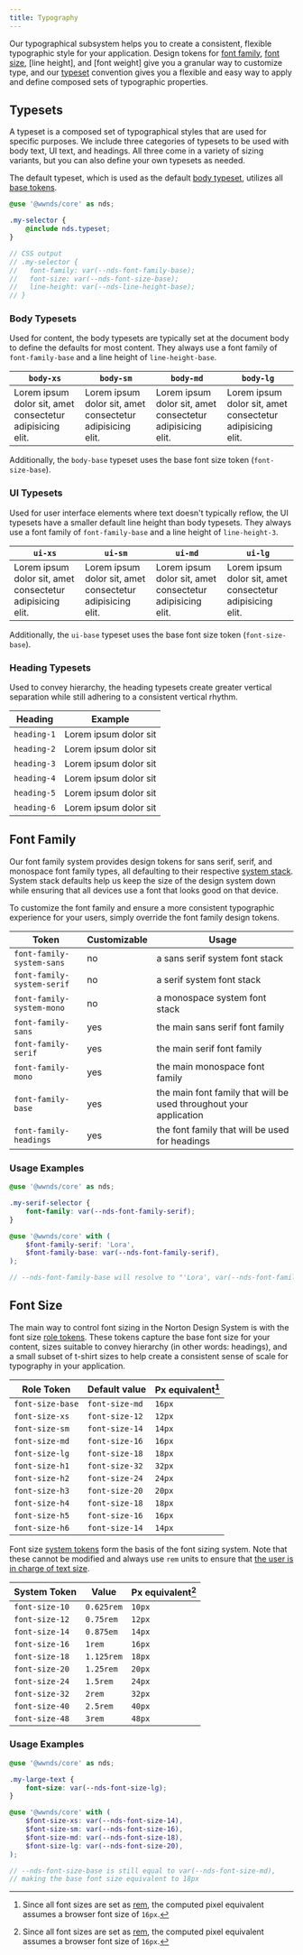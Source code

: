 ```yaml
---
title: Typography
---
```


Our typographical subsystem helps you to create a consistent, flexible typographic style for your application.
Design tokens for [font family](#font-family), [font size](#font-size), [line height], and [font weight] give you a granular way to customize type,
and our [typeset](#typesets) convention gives you a flexible and easy way to apply and define composed sets of typographic properties.

## Typesets

A typeset is a composed set of typographical styles that are used for specific purposes.
We include three categories of typesets to be used with body text, UI text, and headings.
All three come in a variety of sizing variants, but you can also define your own typesets as needed.

The default typeset, which is used as the default [body typeset](#body-typesets), utilizes all [base tokens](design-tokens#base-tokens).

```scss title="The default typeset"
@use '@wwnds/core' as nds;

.my-selector {
	@include nds.typeset;
}

// CSS output
// .my-selector {
//   font-family: var(--nds-font-family-base);
//   font-size: var(--nds-font-size-base);
//   line-height: var(--nds-line-height-base);
// }
```

### Body Typesets

Used for content, the body typesets are typically set at the document body to define the defaults for most content.
They always use a font family of `font-family-base` and a line height of `line-height-base`.

| `body-xs`                                                                            | `body-sm`                                                                            | `body-md`                                                                            | `body-lg`                                                                            |
| ------------------------------------------------------------------------------------ | ------------------------------------------------------------------------------------ | ------------------------------------------------------------------------------------ | ------------------------------------------------------------------------------------ |
| <div class="body-xs">Lorem ipsum dolor sit, amet consectetur adipisicing elit.</div> | <div class="body-sm">Lorem ipsum dolor sit, amet consectetur adipisicing elit.</div> | <div class="body-md">Lorem ipsum dolor sit, amet consectetur adipisicing elit.</div> | <div class="body-lg">Lorem ipsum dolor sit, amet consectetur adipisicing elit.</div> |

Additionally, the `body-base` typeset uses the base font size token (`font-size-base`).

### UI Typesets

Used for user interface elements where text doesn't typically reflow, the UI typesets have a smaller default line height than body typesets.
They always use a font family of `font-family-base` and a line height of `line-height-3`.

| `ui-xs`                                                                            | `ui-sm`                                                                            | `ui-md`                                                                            | `ui-lg`                                                                            |
| ---------------------------------------------------------------------------------- | ---------------------------------------------------------------------------------- | ---------------------------------------------------------------------------------- | ---------------------------------------------------------------------------------- |
| <div class="ui-xs">Lorem ipsum dolor sit, amet consectetur adipisicing elit.</div> | <div class="ui-sm">Lorem ipsum dolor sit, amet consectetur adipisicing elit.</div> | <div class="ui-md">Lorem ipsum dolor sit, amet consectetur adipisicing elit.</div> | <div class="ui-lg">Lorem ipsum dolor sit, amet consectetur adipisicing elit.</div> |

Additionally, the `ui-base` typeset uses the base font size token (`font-size-base`).

### Heading Typesets

Used to convey hierarchy, the heading typesets create greater vertical separation while still adhering to a consistent vertical rhythm.

| Heading     | Example                                     |
| ----------- | ------------------------------------------- |
| `heading-1` | <div class="h1">Lorem ipsum dolor sit</div> |
| `heading-2` | <div class="h2">Lorem ipsum dolor sit</div> |
| `heading-3` | <div class="h3">Lorem ipsum dolor sit</div> |
| `heading-4` | <div class="h4">Lorem ipsum dolor sit</div> |
| `heading-5` | <div class="h5">Lorem ipsum dolor sit</div> |
| `heading-6` | <div class="h6">Lorem ipsum dolor sit</div> |

## Font Family

Our font family system provides design tokens for sans serif, serif, and monospace
font family types, all defaulting to their respective [system stack](https://systemfontstack.com/).
System stack defaults help us keep the size of the design system down while ensuring
that all devices use a font that looks good on that device.

To customize the font family and ensure a more consistent typographic experience
for your users, simply override the font family design tokens.

| Token                                                         | Customizable | Usage                                                              |
| ------------------------------------------------------------- | ------------ | ------------------------------------------------------------------ |
| <code class="ff-system-sans">font-family-system-sans</code>   | no           | a sans serif system font stack                                     |
| <code class="ff-system-serif">font-family-system-serif</code> | no           | a serif system font stack                                          |
| <code class="ff-system-mono">font-family-system-mono</code>   | no           | a monospace system font stack                                      |
| <code class="ff-sans">font-family-sans</code>                 | yes          | the main sans serif font family                                    |
| <code class="ff-serif">font-family-serif</code>               | yes          | the main serif font family                                         |
| <code class="ff-mono">font-family-mono</code>                 | yes          | the main monospace font family                                     |
| <code class="ff-base">font-family-base</code>                 | yes          | the main font family that will be used throughout your application |
| <code class="ff-headings">font-family-headings</code>         | yes          | the font family that will be used for headings                     |

### Usage Examples

```scss title="Use a font family token"
@use '@wwnds/core' as nds;

.my-serif-selector {
	font-family: var(--nds-font-family-serif);
}
```

```scss title="Set custom serif font as base"
@use '@wwnds/core' with (
	$font-family-serif: 'Lora',
	$font-family-base: var(--nds-font-family-serif),
);

// --nds-font-family-base will resolve to "'Lora', var(--nds-font-family-system-serif)"
```

## Font Size

The main way to control font sizing in the Norton Design System is with the font
size [role tokens](design-tokens#role-tokens). These tokens capture the base font
size for your content, sizes suitable to convey hierarchy (in other words: headings),
and a small subset of t-shirt sizes to help create a consistent sense of scale
for typography in your application.

| Role Token                                  | Default value  | Px equivalent[^1] |
| ------------------------------------------- | -------------- | ----------------- |
| <code class="fs-base">font-size-base</code> | `font-size-md` | `16px`            |
| <code class="fs-xs">font-size-xs</code>     | `font-size-12` | `12px`            |
| <code class="fs-sm">font-size-sm</code>     | `font-size-14` | `14px`            |
| <code class="fs-md">font-size-md</code>     | `font-size-16` | `16px`            |
| <code class="fs-lg">font-size-lg</code>     | `font-size-18` | `18px`            |
| <code class="fs-h1">font-size-h1</code>     | `font-size-32` | `32px`            |
| <code class="fs-h2">font-size-h2</code>     | `font-size-24` | `24px`            |
| <code class="fs-h3">font-size-h3</code>     | `font-size-20` | `20px`            |
| <code class="fs-h4">font-size-h4</code>     | `font-size-18` | `18px`            |
| <code class="fs-h5">font-size-h5</code>     | `font-size-16` | `16px`            |
| <code class="fs-h6">font-size-h6</code>     | `font-size-14` | `14px`            |

Font size [system tokens](design-tokens#system-tokens) form the basis of the font
sizing system. Note that these cannot be modified and always use `rem` units to
ensure that [the user is in charge of text size](https://css-tricks.com/accessible-font-sizing-explained/).

| System Token                            | Value      | Px equivalent[^1] |
| --------------------------------------- | ---------- | ----------------- |
| <code class="fs-10">font-size-10</code> | `0.625rem` | `10px`            |
| <code class="fs-12">font-size-12</code> | `0.75rem`  | `12px`            |
| <code class="fs-14">font-size-14</code> | `0.875em`  | `14px`            |
| <code class="fs-16">font-size-16</code> | `1rem`     | `16px`            |
| <code class="fs-18">font-size-18</code> | `1.125rem` | `18px`            |
| <code class="fs-20">font-size-20</code> | `1.25rem`  | `20px`            |
| <code class="fs-24">font-size-24</code> | `1.5rem`   | `24px`            |
| <code class="fs-32">font-size-32</code> | `2rem`     | `32px`            |
| <code class="fs-40">font-size-40</code> | `2.5rem`   | `40px`            |
| <code class="fs-48">font-size-48</code> | `3rem`     | `48px`            |

[^1]:
    Since all font sizes are set as [rem](https://developer.mozilla.org/en-US/docs/Web/CSS/length#rem),
    the computed pixel equivalent assumes a browser font size of `16px`.

### Usage Examples

```scss title="Using a font size token"
@use '@wwnds/core' as nds;

.my-large-text {
	font-size: var(--nds-font-size-lg);
}
```

```scss title="Use larger font sizes across your application"
@use '@wwnds/core' with (
	$font-size-xs: var(--nds-font-size-14),
	$font-size-sm: var(--nds-font-size-16),
	$font-size-md: var(--nds-font-size-18),
	$font-size-lg: var(--nds-font-size-20),
);

// --nds-font-size-base is still equal to var(--nds-font-size-md),
// making the base font size equivalent to 18px
```
